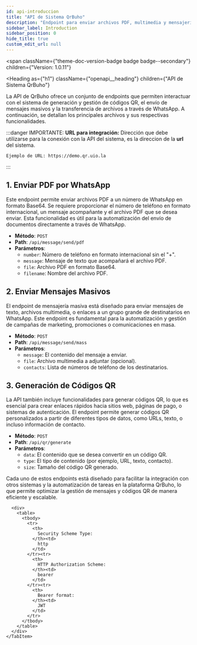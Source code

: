 ```yaml
---
id: api-introduccion
title: "API de Sistema QrBuho"
description: "Endpoint para enviar archivos PDF, multimedia y mensajería masiva a través de WhatsApp."
sidebar_label: Introduction
sidebar_position: 0
hide_title: true
custom_edit_url: null
---
```



<span
  className={"theme-doc-version-badge badge badge--secondary"}
  children={"Version: 1.0.11"}
>
</span>

<Heading
  as={"h1"}
  className={"openapi__heading"}
  children={"API de Sistema QrBuho"}
>
</Heading>


La API de QrBuho ofrece un conjunto de endpoints que permiten interactuar con el sistema de generación y gestión de códigos QR, el envío de mensajes masivos y la transferencia de archivos a través de WhatsApp. A continuación, se detallan los principales archivos y sus respectivas funcionalidades.

:::danger IMPORTANTE:
 **URL para integración:** Dirección que debe utilizarse para la conexión con la API del sistema, es la direccion de la **url** del sistema.
    
    Ejemplo de URL: https://demo.qr.uio.la
:::

## 1. **Enviar PDF por WhatsApp**
Este endpoint permite enviar archivos PDF a un número de WhatsApp en formato Base64. Se requiere proporcionar el número de teléfono en formato internacional, un mensaje acompañante y el archivo PDF que se desea enviar. Esta funcionalidad es útil para la automatización del envío de documentos directamente a través de WhatsApp.

- **Método**: `POST`
- **Path**: `/api/message/send/pdf`
- **Parámetros**:
  - `number`: Número de teléfono en formato internacional sin el "+".
  - `message`: Mensaje de texto que acompañará el archivo PDF.
  - `file`: Archivo PDF en formato Base64.
  - `filename`: Nombre del archivo PDF.

## 2. **Enviar Mensajes Masivos**
El endpoint de mensajería masiva está diseñado para enviar mensajes de texto, archivos multimedia, o enlaces a un grupo grande de destinatarios en WhatsApp. Este endpoint es fundamental para la automatización y gestión de campañas de marketing, promociones o comunicaciones en masa.

- **Método**: `POST`
- **Path**: `/api/message/send/mass`
- **Parámetros**:
  - `message`: El contenido del mensaje a enviar.
  - `file`: Archivo multimedia a adjuntar (opcional).
  - `contacts`: Lista de números de teléfono de los destinatarios.

## 3. **Generación de Códigos QR**
La API también incluye funcionalidades para generar códigos QR, lo que es esencial para crear enlaces rápidos hacia sitios web, páginas de pago, o sistemas de autenticación. El endpoint permite generar códigos QR personalizados a partir de diferentes tipos de datos, como URLs, texto, o incluso información de contacto.

- **Método**: `POST`
- **Path**: `/api/qr/generate`
- **Parámetros**:
  - `data`: El contenido que se desea convertir en un código QR.
  - `type`: El tipo de contenido (por ejemplo, URL, texto, contacto).
  - `size`: Tamaño del código QR generado.


Cada uno de estos endpoints está diseñado para facilitar la integración con otros sistemas y la automatización de tareas en la plataforma QrBuho, lo que permite optimizar la gestión de mensajes y códigos QR de manera eficiente y escalable.

<div
  style={{"marginBottom":"2rem"}}
>
  <Heading
    id={"authentication"}
    as={"h2"}
    className={"openapi-tabs__heading"}
    children={"Authentication"}
  >
  </Heading><SchemaTabs
    className={"openapi-tabs__security-schemes"}
  >
    <TabItem
      label={"HTTP: Bearer Auth"}
      value={"bearerAuth"}
    >
      
      
      
      
      <div>
        <table>
          <tbody>
            <tr>
              <th>
                Security Scheme Type:
              </th><td>
                http
              </td>
            </tr><tr>
              <th>
                HTTP Authorization Scheme:
              </th><td>
                bearer
              </td>
            </tr><tr>
              <th>
                Bearer format:
              </th><td>
                JWT
              </td>
            </tr>
          </tbody>
        </table>
      </div>
    </TabItem>
  </SchemaTabs>
</div>
      